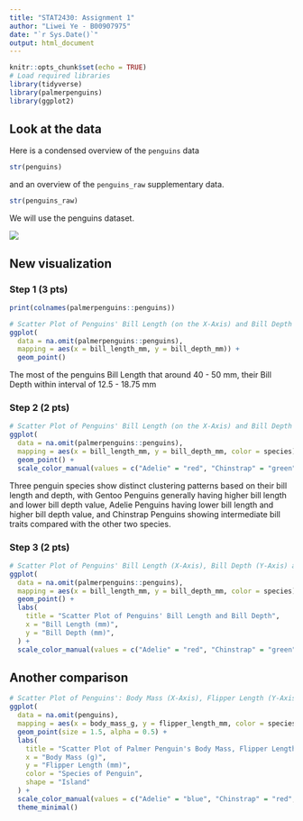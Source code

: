 ```yaml
---
title: "STAT2430: Assignment 1"
author: "Liwei Ye - B00907975"
date: "`r Sys.Date()`"
output: html_document
---
```


<!--
[10 pts=3+2+2+2+1]

Do not change this. but run this cell before working
on this assignment.
-->

```r
knitr::opts_chunk$set(echo = TRUE)
# Load required libraries
library(tidyverse)
library(palmerpenguins)
library(ggplot2)
```


<!--

Instructions

For assignment 1, complete the following tasks

* Add your name and today's date up at the top of this file * Install the `palmerpenguins` package, unless you've already installed it, by clicking the yellow message at the top of the editing window, or using the Tools > Install packages... menu
* Familiarize yourself with the `penguins` dataset in the next section.
* Draw a plot and refine it twice using the methods from Lesson 5 Making your first plot as directed below
* Before knitting this file, make sure for each figure to:
-describe the figure you plan to show, 
-show your R code for the figure
-show the output of your R code
-say a sentence or 2 about each figure (interpretation)

Your report should 
-->

## Look at the data

Here is a condensed overview of the `penguins` data

```r
str(penguins)
```
and an overview of the `penguins_raw` supplementary data.

```r
str(penguins_raw)
```

We will use the penguins dataset.

<!--
Read the documentation by searching for palmerpenguins in the "Help" tab.
-->

![](penguinscompare.jpg)

## New visualization

### Step 1 (3 pts)

<!--

q1.1

Write a R code (1 line) that print the names of the columns of the penguins dataset. [0.5 pts]

-->


```r
print(colnames(palmerpenguins::penguins))
```


<!--

q1.2

Create a scatterplot of bill length (on the x axis) and bill depth (on the y axis).
Make the simplest plot you can, using just `ggplot`, `aes` and `geom_point`. [1.5 pts]

-->



```r
# Scatter Plot of Penguins' Bill Length (on the X-Axis) and Bill Depth (on the Y-Axis)
ggplot(
  data = na.omit(palmerpenguins::penguins),  
  mapping = aes(x = bill_length_mm, y = bill_depth_mm)) +
  geom_point()
```


<!--
q1.3

Write 1 sentence that describes what you see (or do not see)  in your plot [1 pt]
-->
The most of the penguins Bill Length that around 40 - 50 mm, their Bill Depth within interval of 12.5 - 18.75 mm

### Step 2 (2 pts)

<!--
q2.1

Refine your previous plot, adding color or shape to indicate the species. Just do the minimal change. (2 pts)
-->


```r
# Scatter Plot of Penguins' Bill Length (on the X-Axis) and Bill Depth (on the Y-Axis)
ggplot(
  data = na.omit(palmerpenguins::penguins),  
  mapping = aes(x = bill_length_mm, y = bill_depth_mm, color = species)) +
  geom_point() + 
  scale_color_manual(values = c("Adelie" = "red", "Chinstrap" = "green", "Gentoo" = "blue"))
```


<!--

q2.2

Replace this sentence with a 1 sentence description of the new information revealed by this addition. (1 pt)
-->
Three penguin species show distinct clustering patterns based on their bill length and depth, with Gentoo Penguins generally having higher bill length and lower bill depth value, Adelie Penguins having lower bill length and higher bill depth value, and Chinstrap Penguins showing intermediate bill traits compared with the other two species.


### Step 3 (2 pts)

<!--

q3.1

Refine your plot by adding informative and readable axis labels and a brief title for the plot.
-->


```r
# Scatter Plot of Penguins' Bill Length (X-Axis), Bill Depth (Y-Axis) and Species (Color)
ggplot(
  data = na.omit(palmerpenguins::penguins),  
  mapping = aes(x = bill_length_mm, y = bill_depth_mm, color = species)) +
  geom_point() + 
  labs(
    title = "Scatter Plot of Penguins' Bill Length and Bill Depth",
    x = "Bill Length (mm)",
    y = "Bill Depth (mm)",
  ) +
  scale_color_manual(values = c("Adelie" = "red", "Chinstrap" = "green", "Gentoo" = "blue"))
```


## Another comparison 

<!--

q4 (2 pts)

Make any additional plot of your choice to illustrate another aspect of the comparison of penguins morphologies across species 
-->


```r
# Scatter Plot of Penguins': Body Mass (X-Axis), Flipper Length (Y-Axis), Species (color), Island (shape)
ggplot(
  data = na.omit(penguins),  
  mapping = aes(x = body_mass_g, y = flipper_length_mm, color = species, shape = island)) +
  geom_point(size = 1.5, alpha = 0.5) +
  labs(
    title = "Scatter Plot of Palmer Penguin's Body Mass, Flipper Length, Species and Island",
    x = "Body Mass (g)",
    y = "Flipper Length (mm)",
    color = "Species of Penguin",
    shape = "Island"
  ) + 
  scale_color_manual(values = c("Adelie" = "blue", "Chinstrap" = "red", "Gentoo" = "green")) + 
  theme_minimal()
```


<!--

q5 Knit and submit Rmd+pdf (1 pt)

Knit your work to pdf (click "knit" in the menu just at the top of the editing window).

If knitting does not work, spot the line with an error, fix the error in your Rmd file, then reknit. Iterate this procedure until until there are no errors and knitting finishes.

If knitting to pdf does not work, knit to html, load the html in your web browser and use the print function of your browser to print your html file 'as pdf'.

Once done, upload two files, (one after the other): your Rmd file and the knitted pdf.

DO NOT FORGET TO REPLACE your name and banner id in the header of this file, but do NOT mess up the header!

Pushing your report to github [Unmarked but do it!]

Stage, commit and push your final .Rmd and your .html file to your GitHub repository (as done in W2 task number 3- see instructions on Brightspace>Week 2).

-->

